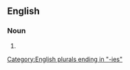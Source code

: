 ==English==

===Noun===
{{head|en|noun form}}

# {{plural of|en|approachability}}

[[Category:English plurals ending in "-ies"]]